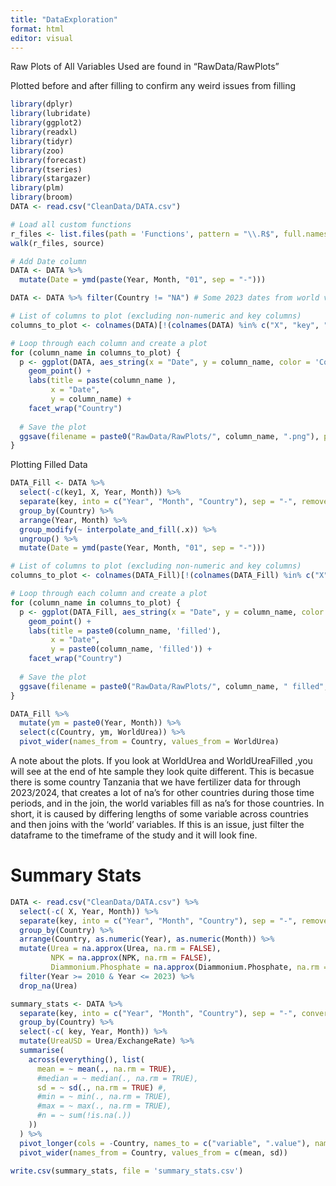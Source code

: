 ```yaml
---
title: "DataExploration"
format: html
editor: visual
---
```


Raw Plots of All Variables Used are found in "RawData/RawPlots"

Plotted before and after filling to confirm any weird issues from filling

```r
library(dplyr)
library(lubridate)
library(ggplot2)
library(readxl)
library(tidyr)
library(zoo)
library(forecast)
library(tseries)
library(stargazer)
library(plm)
library(broom)
DATA <- read.csv("CleanData/DATA.csv")

# Load all custom functions
r_files <- list.files(path = 'Functions', pattern = "\\.R$", full.names = TRUE)
walk(r_files, source)
```

```r
# Add Date column
DATA <- DATA %>%
  mutate(Date = ymd(paste(Year, Month, "01", sep = "-")))

DATA <- DATA %>% filter(Country != "NA") # Some 2023 dates from world variables were causing na country rows. We could more carefully filter to 2022 or simply drop na here. Since we want all data in the price plots, it is easier to drop na country here. 

# List of columns to plot (excluding non-numeric and key columns)
columns_to_plot <- colnames(DATA)[!(colnames(DATA) %in% c("X", "key", "key1", "Year", "Month", "Country", "Date"))]

# Loop through each column and create a plot
for (column_name in columns_to_plot) {
  p <- ggplot(DATA, aes_string(x = "Date", y = column_name, color = 'Country')) + 
    geom_point() + 
    labs(title = paste(column_name ),
         x = "Date",
         y = column_name) + 
    facet_wrap("Country")
  
  # Save the plot
  ggsave(filename = paste0("RawData/RawPlots/", column_name, ".png"), plot = p)
}
```



Plotting Filled Data

```r
DATA_Fill <- DATA %>% 
  select(-c(key1, X, Year, Month)) %>%
  separate(key, into = c("Year", "Month", "Country"), sep = "-", remove = FALSE) %>% 
  group_by(Country) %>%
  arrange(Year, Month) %>%
  group_modify(~ interpolate_and_fill(.x)) %>%
  ungroup() %>%
  mutate(Date = ymd(paste(Year, Month, "01", sep = "-")))

# List of columns to plot (excluding non-numeric and key columns)
columns_to_plot <- colnames(DATA_Fill)[!(colnames(DATA_Fill) %in% c("X", "key", "key1", "Year", "Month", "Country", "Date"))]

# Loop through each column and create a plot
for (column_name in columns_to_plot) {
  p <- ggplot(DATA_Fill, aes_string(x = "Date", y = column_name, color = 'Country')) + 
    geom_point() + 
    labs(title = paste0(column_name, 'filled'),
         x = "Date",
         y = paste0(column_name, 'filled')) + 
    facet_wrap("Country")
  
  # Save the plot
  ggsave(filename = paste0("RawData/RawPlots/", column_name, " filled", ".png"), plot = p)
}
```


```r
DATA_Fill %>% 
  mutate(ym = paste0(Year, Month)) %>%
  select(c(Country, ym, WorldUrea)) %>% 
  pivot_wider(names_from = Country, values_from = WorldUrea)
```
A note about the plots. If you look at WorldUrea and WorldUreaFilled ,you will see at the end of hte sample they look quite different. This is becasue there is some country Tanzania that we have fertilizer data for through 2023/2024, that creates a lot of na's for other countries during those time periods, and in the join, the world variables fill as na's for those countries. In short, it is caused by differing lengths of some variable across countries and then joins with the 'world' variables. If this is an issue, just filter the dataframe to the timeframe of the study and it will look fine.  


# Summary Stats

```r
DATA <- read.csv("CleanData/DATA.csv") %>% 
  select(-c( X, Year, Month)) %>%
  separate(key, into = c("Year", "Month", "Country"), sep = "-", remove = FALSE) %>% 
  group_by(Country) %>%
  arrange(Country, as.numeric(Year), as.numeric(Month)) %>% 
  mutate(Urea = na.approx(Urea, na.rm = FALSE),
         NPK = na.approx(NPK, na.rm = FALSE),
         Diammonium.Phosphate = na.approx(Diammonium.Phosphate, na.rm = FALSE)) %>%
  filter(Year >= 2010 & Year <= 2023) %>%
  drop_na(Urea)

```



```r
summary_stats <- DATA %>% 
  separate(key, into = c("Year", "Month", "Country"), sep = "-", convert = TRUE, remove = FALSE) %>%
  group_by(Country) %>%  
  select(-c( key, Year, Month)) %>%
  mutate(UreaUSD = Urea/ExchangeRate) %>% 
  summarise(
    across(everything(), list(
      mean = ~ mean(., na.rm = TRUE),
      #median = ~ median(., na.rm = TRUE),
      sd = ~ sd(., na.rm = TRUE) #,
      #min = ~ min(., na.rm = TRUE),
      #max = ~ max(., na.rm = TRUE),
      #n = ~ sum(!is.na(.))
    ))
  ) %>%
  pivot_longer(cols = -Country, names_to = c("variable", ".value"), names_sep = "_") %>% 
  pivot_wider(names_from = Country, values_from = c(mean, sd))

write.csv(summary_stats, file = 'summary_stats.csv')
```

